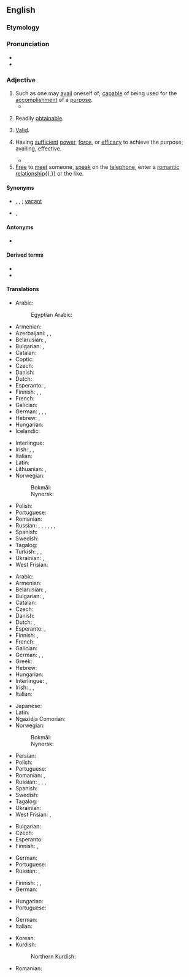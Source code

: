 ==English==

===Etymology===
{{suffix|en|avail|able}}

===Pronunciation===
* {{IPA|en|/əˈveɪləb(ə)l/}}
* {{audio|en|en-us-available.ogg|Audio (US)}}

===Adjective===
{{en-adj}}

# Such as one may [[avail]] oneself of; [[capable]] of being used for the [[accomplishment]] of a [[purpose]].
#* {{quote-book|en|year=1905|author=[[w:Emma Orczy|Baroness Emmuska Orczy]]
|title=[[w:The Case of Miss Elliott|The Affair at the Novelty Theatre]]
|chapter=2|url=http://openlibrary.org/works/OL8479084W
|passage=For this scene, a large number of supers are engaged, and in order to further swell the crowd, practically all the '''available''' stage hands have to ‘walk on’ dressed in various coloured dominoes, and all wearing masks.}}
#: {{ux|en|We have an '''available''' candidate.}}
# Readily [[obtainable]].
#: {{ux|en|The list shows the '''available''' products in the store.}}
# {{lb|en|legal}} [[valid|Valid]].
#: {{ux|en|This is an '''available''' plea.}}
# {{lb|en|archaic}} Having [[sufficient]] [[power]], [[force]], or [[efficacy]] to achieve the purpose; availing, effective.
#* {{quote-book|en|title=Proceedings - Institution of Mechanical Engineers|section=canal Boat Propulsion|author=Henry Banroft|passage=The different navigations she had to pass through for this purpose were such that only an independent method of propulsion would be available.|year=1897}}
# [[free|Free]] to [[meet]] someone, [[speak]] on the [[telephone]], enter a [[romantic]] [[relationship]]{{,}} or the like.
#: {{ux|en|I have a question for you when you're '''available'''.}}
#: {{ux|en|Hi, this is Mark Smith calling. Is your mother '''available'''?}}
#: {{ux|en|I asked her if she was '''available''', but she said she had a boyfriend.}}

====Synonyms====
* {{sense|such as can be availed of}} {{l|en|usable}}, {{l|en|profitable}}, {{l|en|advantageous}}; [[vacant]] {{qualifier|of a location}}
* {{sense|legally valid}} {{l|en|effectual}}, {{l|en|valid}}

====Antonyms====
* {{sense|such as can be availed of}} {{l|en|unavailable}}

====Derived terms====
* {{l|en|availability}}
* {{l|en|unavailable}}

====Translations====
{{trans-top|capable of being used}}
* Arabic: {{t+|ar|مُتَاح}}
*: Egyptian Arabic: {{t|arz|متاح|tr=mutāḥ}}
* Armenian: {{t+|hy|առկա}}
* Azerbaijani: {{t+|az|uyğun}}, {{t|az|istifadəyə hazır}}, {{t+|az|mövcud}}
* Belarusian: {{t+|be|дасту́пны|sc=Cyrl}}, {{t|be|ная́ўны|sc=Cyrl}}
* Bulgarian: {{t+|bg|годен}}, {{t+|bg|полезен}}
* Catalan: {{t+|ca|disponible}}
* Coptic: {{t|cop|`ⲛϣⲁϣⲛⲓ}}
* Czech: {{t|cs|k dispozici}}
* Danish: {{t+|da|tilgængelig}}
* Dutch: {{t+|nl|beschikbaar}}
* Esperanto: {{t+|eo|preta}}, {{t|eo|uzebla}}
* Finnish: {{t|fi|[[käytettävissä]] [[oleva]]}}, {{t|fi|[[saatavilla]] [[oleva]]}}, {{t|fi|[[käsillä]] [[oleva]]}}
* French: {{t+|fr|disponible}}
* Galician: {{t+|gl|dispoñible}}
* German: {{t+|de|verfügbar}}, {{t+|de|disponibel}}, {{t+|de|abkömmlich}}, {{t+|de|tauglich}}
* Hebrew: {{t|he|זָמִין|tr=zamín}}, {{t|he|פָּנוּי|tr=panúy}}
* Hungarian: {{t|hu|rendelkezésre álló}}
* Icelandic: {{t+|is|laus}}
{{trans-mid}}
* Interlingue: {{t|ie|disponibil}}
* Irish: {{t|ga|ar fáil}}, {{t|ga|infhaighte}}, {{t|ga|le fáil}}
* Italian: {{t+|it|disponibile}}
* Latin: {{t|la|parābilis}}
* Lithuanian: {{t+|lt|pasiekiamas}}, {{t+|lt|prieinamas}}
* Norwegian:
*: Bokmål: {{t+|nb|tilgjengelig}}
*: Nynorsk: {{t|nn|tilgjengeleg}}
* Polish: {{t+|pl|wolny}}
* Portuguese: {{t+|pt|disponível}}
* Romanian: {{t+|ro|disponibil}}
* Russian: {{t+|ru|досту́пный}}, {{t+|ru|нали́чный}}, {{t+|ru|распоряжение|alt=(име́ющийся) в распоряже́нии}}, {{t+|ru|наличие|alt=(име́ющийся) в нали́чии}}, {{t+|ru|подходя́щий}}, {{t+|ru|го́дный}}, {{t+|ru|приго́дный}}
* Spanish: {{t+|es|disponible}}
* Swedish: {{t+|sv|tillgänglig}}
* Tagalog: {{t|tl|lagap}}
* Turkish: {{t+|tr|var}}, {{t+|tr|mevcut}}, {{t|tr|kullanıma hazır}}
* Ukrainian: {{t|uk|досту́пний|sc=Cyrl}}, {{t+|uk|наявний}}
* West Frisian: {{t|fy|beskikber}}
{{trans-bottom}}

{{trans-top|readily obtainable}}
* Arabic: {{t+|ar|مُتَاح}}
* Armenian: {{t+|hy|հասանելի}}
* Belarusian: {{t+|be|дасту́пны|sc=Cyrl}}, {{t|be|ная́ўны|sc=Cyrl}}
* Bulgarian: {{t+|bg|наличен}}, {{t+|bg|разполагаем}}
* Catalan: {{t+|ca|disponible}}
* Czech: {{t+|cs|dostupný}}
* Danish: {{t+|da|tilgængelig}}
* Dutch: {{t+|nl|beschikbaar}}, {{t+|nl|voorhanden}}
* Esperanto: {{t|eo|havebla}}, {{t|eo|akirebla}}
* Finnish: {{t|fi|[[saatavilla]] [[oleva]]}}, {{t|fi|[[saatavissa]] [[oleva]]}}
* French: {{t+|fr|disponible}}
* Galician: {{t+|gl|dispoñible}}
* German: {{t+|de|verfügbar}}, {{t+|de|disponibel}}, {{t+|de|erhältlich}}
* Greek: {{t+|el|διαθέσιμος}}
* Hebrew: {{t|he|זָמִין|tr=zamín}}
* Hungarian: {{t+|hu|kapható}}
* Interlingue: {{t|ie|disponibil}}, {{t|ie|obtenibil}}
* Irish: {{t|ga|infhaighte}}, {{t|ga|ar fáil}}, {{t|ga|le fáil}}
* Italian: {{t+|it|disponibile}}
{{trans-mid}}
* Japanese: {{t|ja|手に入る|tr=te ni hairu}}
* Latin: {{t|la|promptus}}
* Ngazidja Comorian: {{t|zdj|tayari}}
* Norwegian:
*: Bokmål: {{t+|nb|tilgjengelig}}
*: Nynorsk: {{t|nn|tilgjengeleg}}
* Persian: {{t+|fa|در دسترس|tr=dar dastres|sc=fa-Arab}}
* Polish: {{t+|pl|dostępny}}
* Portuguese: {{t+|pt|disponível}}
* Romanian: {{t+|ro|disponibil}}, {{t|ro|procurabil}}
* Russian: {{t+|ru|досту́пный}}, {{t+|ru|нали́чный}}, {{t+|ru|распоряжение|alt=(име́ющийся) в распоряже́нии}}, {{t+|ru|наличие|alt=(име́ющийся) в нали́чии}}
* Spanish: {{t+|es|disponible}}
* Swedish: {{t+|sv|tillgänglig}}
* Tagalog: {{t|tl|lagap}}
* Ukrainian: {{t|uk|досту́пний|sc=Cyrl}}
* West Frisian: {{t|fy|beskikber}}, {{t|fy|foarhannen}}
{{trans-bottom}}

{{trans-top|law: valid}}
* Bulgarian: {{t+|bg|валиден}}
* Czech: {{t+|cs|platný}}
* Esperanto: {{t|eo|valida}}
* Finnish: {{t+|fi|lainvoimainen}}, {{t+|fi|validi}}
{{trans-mid}}
* German: {{t+|de|gültig}}
* Portuguese: {{t+|pt|válido}}
* Russian: {{t+|ru|действи́тельный}}, {{t+|ru|правомо́чный}}
{{trans-bottom}}

{{trans-top|having sufficient power or efficacy}}
* Finnish: {{t+|fi|kelvollinen}}; {{q|to be valid}} {{t|fi|tulla kysymykseen}}, {{t+|fi|kelvata}}
* German: {{t|de|auskömmlich}}
{{trans-mid}}
* Hungarian: {{t+|hu|érvényes}}
* Portuguese: {{t+|pt|válido}}
{{trans-bottom}}

{{checktrans-top}}
* German: {{t+check|de|gültig}}
* Italian: {{t+check|it|valido}}
{{trans-mid}}
* Korean: {{t-check|ko|유효한|sc=Kore}}
* Kurdish:
*: Northern Kurdish: {{t+check|kmr|berdest}}
* Romanian: {{t+check|ro|valid}}
{{trans-bottom}}